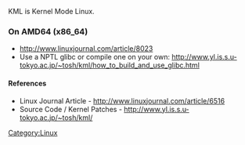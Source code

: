 KML is Kernel Mode Linux.

=== On AMD64 (x86_64) ===
* http://www.linuxjournal.com/article/8023
* Use a NPTL glibc or compile one on your own: http://www.yl.is.s.u-tokyo.ac.jp/~tosh/kml/how_to_build_and_use_glibc.html

==== References ====
* Linux Journal Article - http://www.linuxjournal.com/article/6516
* Source Code / Kernel Patches - http://www.yl.is.s.u-tokyo.ac.jp/~tosh/kml/

[[Category:Linux]]
